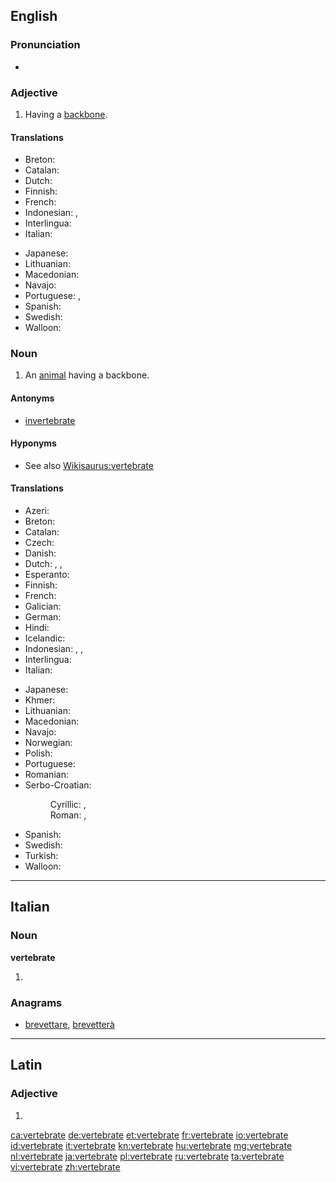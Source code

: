 ==English==

===Pronunciation===
* {{IPA|/ˈvɛɹtɪbɹeɪt/|lang=en}}

===Adjective===
{{en-adj|-}}

# Having a [[backbone]].

====Translations====
{{trans-top|having a backbone}}
* Breton: {{t-|br|mellkeinek}}
* Catalan: {{t+|ca|vertebrat}}
* Dutch: {{t+|nl|gewerveld}}
* Finnish: {{t-|fi|selkärankainen}}
* French: {{t+|fr|vertébré}}
* Indonesian: {{t-|id|bertulang belakang}}, {{t+|id|vertebrata}}
* Interlingua: {{t-|ia|vertebrate}}
* Italian: {{t+|it|vertebrato}}
{{trans-mid}}
* Japanese: {{t-|ja|脊椎|tr=せきつい, sekitsui}}
* Lithuanian: {{t+|lt|stuburinis|m}}
* Macedonian: {{t-|mk|’рбетнички|m|tr='rbétnički}}
* Navajo: {{tø|nv|bíígháán dahólónígíí}}
* Portuguese: {{t+|pt|vertebrado|m}}, {{t-|pt|vertebrada|f}}
* Spanish: {{t+|es|vertebrado}}
* Swedish: {{t+|sv|ryggradsdjur|n}}
* Walloon: {{t+|wa|cronzoxhî}}
{{trans-bottom}}

===Noun===
{{en-noun}}

# An [[animal]] having a backbone.

====Antonyms====
* [[invertebrate]]

====Hyponyms====
* See also [[Wikisaurus:vertebrate]]

====Translations====
{{trans-top|an animal having a backbone}}
* Azeri: {{t-|az|onurğalı}}
* Breton: {{t-|br|mellkeineg|m}}
* Catalan: {{t+|ca|vertebrat}}
* Czech: {{t-|cs|obratlovec|m}}
* Danish: {{t-|da|hvirveldyr|n}}
* Dutch: {{t+|nl|gewervelde}}, {{t-|nl|werveldier|n}}, {{t-|nl|vertebraat|m}}
* Esperanto: {{t-|eo|vertebrulo}}
* Finnish: {{t-|fi|selkärankainen}}
* French: {{t+|fr|vertébré|m}}
* Galician: {{t-|gl|vertebrado|m}}
* German: {{t+|de|Wirbeltier|n}}
* Hindi: {{t-|hi|कशेरुकी जीव}}
* Icelandic: {{t-|is|hryggleysingjar}}
* Indonesian: {{t+|id|vertebrata}}, {{t-|id|hewan vertebrata}}, {{t-|id|hewan bertulang belakang}}
* Interlingua: {{t-|ia|vertebrato}}
* Italian: {{t+|it|vertebrato}}
{{trans-mid}}
* Japanese: {{t+|ja|脊椎動物|tr=せきついどうぶつ, sekitsui dōbutsu}}
* Khmer: {{t-|km|សត្វឆ្អឹងកង|tr=sat che eng kong|sc=Khmr}}
* Lithuanian: {{t+|lt|stuburinis|m}}
* Macedonian: {{t-|mk|’рбетник|m|tr='rbetnik}}
* Navajo: {{tø|nv|naaldeehii bitsʼin dahólónígíí}}
* Norwegian: {{t-|nn|virveldyr}}
* Polish: {{t+|pl|kręgowiec|m}}
* Portuguese: {{t+|pt|vertebrado|m}}
* Romanian: {{t+|ro|vertebrat|n}}
* Serbo-Croatian:
*: Cyrillic: {{t-|sh|краљешњак|m|alt=крáљешњак|sc=Cyrl}}, {{t-|sh|кичмењак|m|sc=Cyrl}}
*: Roman: {{t-|sh|kralješnjak|m|alt=králješnjak}}, {{t-|sh|kičmenjak|m}}
* Spanish: {{t+|es|vertebrado}}
* Swedish: {{t+|sv|ryggradsdjur|n}}
* Turkish: {{t+|tr|omurgalı}}
* Walloon: {{t+|wa|cronzoxhî}}
{{trans-bottom}}

----

==Italian==

===Noun===
'''vertebrate''' {{f}}

# {{plural of|vertebrato|lang=it}}

===Anagrams===
* [[brevettare#Italian|brevettare]], [[brevetterà#Italian|brevetterà]]

----

==Latin==

===Adjective===
{{la-adj-form|vertebrāte}}

# {{inflection of|vertebratus|vertebrātus|voc|m|s|lang=la}}

[[ca:vertebrate]]
[[de:vertebrate]]
[[et:vertebrate]]
[[fr:vertebrate]]
[[io:vertebrate]]
[[id:vertebrate]]
[[it:vertebrate]]
[[kn:vertebrate]]
[[hu:vertebrate]]
[[mg:vertebrate]]
[[nl:vertebrate]]
[[ja:vertebrate]]
[[pl:vertebrate]]
[[ru:vertebrate]]
[[ta:vertebrate]]
[[vi:vertebrate]]
[[zh:vertebrate]]